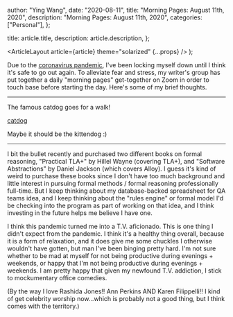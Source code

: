 
  author: "Ying Wang",
  date: "2020-08-11",
  title: "Morning Pages: August 11th, 2020",
  description: "Morning Pages: August 11th, 2020",
  categories: ["Personal"],
};

  title: article.title,
  description: article.description,
};

  <ArticleLayout article={article} theme="solarized" {...props} />
);

Due to the [coronavirus
pandemic](https://en.wikipedia.org/wiki/2019-20_coronavirus_pandemic), I've been
locking myself down until I think it's safe to go out again. To alleviate fear
and stress, my writer's group has put together a daily "morning pages"
get-together on Zoom in order to touch base before starting the day. Here's some
of my brief thoughts.

---

The famous catdog goes for a walk!

[catdog](/img/posts/2020/08/11/morning_pages.jpg)

Maybe it should be the kittendog :)

---

I bit the bullet recently and purchased two different books on formal reasoning,
"Practical TLA+" by Hillel Wayne (covering TLA+), and "Software Abstractions" by
Daniel Jackson (which covers Alloy). I guess it's kind of weird to purchase
these books since I don't have too much background and little interest in
pursuing formal methods / formal reasoning professionally full-time. But I keep
thinking about my database-backed spreadsheet for QA teams idea, and I keep
thinking about the "rules engine" or formal model I'd be checking into the
program as part of working on that idea, and I think investing in the future
helps me believe I have one.

I think this pandemic turned me into a T.V. aficionado. This is one thing I
didn't expect from the pandemic. I think it's a healthy thing overall, because
it is a form of relaxation, and it does give me some chuckles I otherwise
wouldn't have gotten, but man I've been binging pretty hard. I'm not sure
whether to be mad at myself for not being productive during evenings + weekends,
or happy that I'm not being productive during evenings + weekends. I am pretty
happy that given my newfound T.V. addiction, I stick to mockumentary office
comedies.

(By the way I love Rashida Jones!! Ann Perkins AND Karen Filippelli!! I kind of
get celebrity worship now...which is probably not a good thing, but I think
comes with the territory.)
